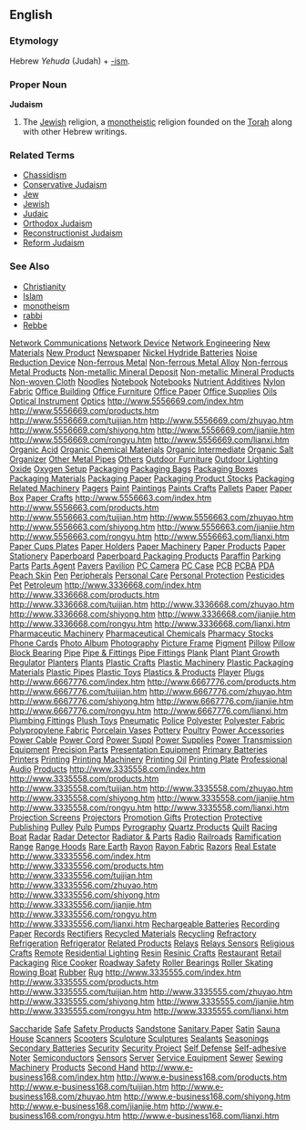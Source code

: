 ==English==

===Etymology===

Hebrew ''Yehuda'' (Judah) + [[-ism]]. <!-- Please add native Hebrew spelling -->

===Proper Noun===
'''Judaism'''

# The [[Jewish]] religion, a [[monotheistic]] religion founded on the [[Torah]] along with other Hebrew writings.

===Related Terms===
*[[Chassidism]]
*[[Conservative Judaism]]
*[[Jew]]
*[[Jewish]]
*[[Judaic]]
*[[Orthodox Judaism]]
*[[Reconstructionist Judaism]]
*[[Reform Judaism]]

===See Also===
*[[Christianity]]
*[[Islam]]
*[[monotheism]]
*[[rabbi]]
*[[Rebbe]]
[http://www.5556669.com/01index.htm Network Communications]
[http://www.5556669.com/02index.htm Network Device]
[http://www.5556669.com/03index.htm Network Engineering]
[http://www.5556669.com/04index.htm New Materials]
[http://www.5556669.com/05index.htm New Product]
[http://www.5556669.com/06index.htm Newspaper]
[http://www.5556669.com/07index.htm Nickel Hydride Batteries]
[http://www.5556669.com/08index.htm Noise Reduction Device]
[http://www.5556669.com/09index.htm Non-ferrous Metal]
[http://www.5556669.com/10index.htm Non-ferrous Metal Alloy]
[http://www.5556669.com/11index.htm Non-ferrous Metal Products]
[http://www.5556669.com/12index.htm Non-metallic Mineral Deposit]
[http://www.5556669.com/13index.htm Non-metallic Mineral Products]
[http://www.5556669.com/14index.htm Non-woven Cloth]
[http://www.5556669.com/15index.htm Noodles]
[http://www.5556669.com/16index.htm Notebook]
[http://www.5556669.com/17index.htm Notebooks]
[http://www.5556669.com/18index.htm Nutrient Additives]
[http://www.5556669.com/19index.htm Nylon Fabric]
[http://www.5556669.com/20index.htm Office Building]
[http://www.5556669.com/21index.htm Office Furniture]
[http://www.5556669.com/22index.htm Office Paper]
[http://www.5556669.com/23index.htm Office Supplies]
[http://www.5556669.com/24index.htm Oils]
[http://www.5556669.com/25index.htm Optical Instrument]
[http://www.5556669.com/26index.htm Optics] 
http://www.5556669.com/index.htm
http://www.5556669.com/products.htm
http://www.5556669.com/tuijian.htm
http://www.5556669.com/zhuyao.htm
http://www.5556669.com/shiyong.htm
http://www.5556669.com/jianjie.htm
http://www.5556669.com/rongyu.htm
http://www.5556669.com/lianxi.htm 
[http://www.5556663.com/01index.htm Organic Acid]
[http://www.5556663.com/02index.htm Organic Chemical Materials]
[http://www.5556663.com/03index.htm Organic Intermediate]
[http://www.5556663.com/04index.htm Organic Salt]
[http://www.5556663.com/05index.htm Organizer]
[http://www.5556663.com/06index.htm Other Metal Pipes]
[http://www.5556663.com/07index.htm Others]
[http://www.5556663.com/08index.htm Outdoor Furniture]
[http://www.5556663.com/09index.htm Outdoor Lighting]
[http://www.5556663.com/10index.htm Oxide]
[http://www.5556663.com/11index.htm Oxygen Setup]
[http://www.5556663.com/12index.htm Packaging]
[http://www.5556663.com/13index.htm Packaging Bags]
[http://www.5556663.com/14index.htm Packaging Boxes]
[http://www.5556663.com/15index.htm Packaging Materials]
[http://www.5556663.com/16index.htm Packaging Paper]
[http://www.5556663.com/17index.htm Packaging Product Stocks]
[http://www.5556663.com/18index.htm Packaging Related Machinery]
[http://www.5556663.com/19index.htm Pagers]
[http://www.5556663.com/20index.htm Paint]
[http://www.5556663.com/21index.htm Paintings]
[http://www.5556663.com/22index.htm Paints Crafts]
[http://www.5556663.com/23index.htm Pallets]
[http://www.5556663.com/24index.htm Paper]
[http://www.5556663.com/25index.htm Paper Box]
[http://www.5556663.com/26index.htm Paper Crafts] 
http://www.5556663.com/index.htm
http://www.5556663.com/products.htm
http://www.5556663.com/tuijian.htm
http://www.5556663.com/zhuyao.htm
http://www.5556663.com/shiyong.htm
http://www.5556663.com/jianjie.htm
http://www.5556663.com/rongyu.htm
http://www.5556663.com/lianxi.htm 
[http://www.3336668.com/01index.htm Paper Cups Plates]
[http://www.3336668.com/02index.htm Paper Holders]
[http://www.3336668.com/03index.htm Paper Machinery]
[http://www.3336668.com/04index.htm Paper Products]
[http://www.3336668.com/05index.htm Paper Stationery]
[http://www.3336668.com/06index.htm Paperboard]
[http://www.3336668.com/07index.htm Paperboard Packaging Products]
[http://www.3336668.com/08index.htm Paraffin]
[http://www.3336668.com/09index.htm Parking]
[http://www.3336668.com/10index.htm Parts]
[http://www.3336668.com/11index.htm Parts Agent]
[http://www.3336668.com/12index.htm Pavers]
[http://www.3336668.com/13index.htm Pavilion]
[http://www.3336668.com/14index.htm PC Camera]
[http://www.3336668.com/15index.htm PC Case]
[http://www.3336668.com/16index.htm PCB]
[http://www.3336668.com/17index.htm PCBA]
[http://www.3336668.com/18index.htm PDA]
[http://www.3336668.com/19index.htm Peach Skin]
[http://www.3336668.com/20index.htm Pen]
[http://www.3336668.com/21index.htm Peripherals]
[http://www.3336668.com/22index.htm Personal Care]
[http://www.3336668.com/23index.htm Personal Protection]
[http://www.3336668.com/24index.htm Pesticides]
[http://www.3336668.com/25index.htm Pet]
[http://www.3336668.com/26index.htm Petroleum] 
http://www.3336668.com/index.htm
http://www.3336668.com/products.htm
http://www.3336668.com/tuijian.htm
http://www.3336668.com/zhuyao.htm
http://www.3336668.com/shiyong.htm
http://www.3336668.com/jianjie.htm
http://www.3336668.com/rongyu.htm
http://www.3336668.com/lianxi.htm 
[http://www.6667776.com/01index.htm Pharmaceutic Machinery]
[http://www.6667776.com/02index.htm Pharmaceutical Chemicals]
[http://www.6667776.com/03index.htm Pharmacy Stocks]
[http://www.6667776.com/04index.htm Phone Cards]
[http://www.6667776.com/05index.htm Photo Album]
[http://www.6667776.com/06index.htm Photography]
[http://www.6667776.com/07index.htm Picture Frame]
[http://www.6667776.com/08index.htm Pigment]
[http://www.6667776.com/09index.htm Pillow]
[http://www.6667776.com/10index.htm Pillow Block Bearing]
[http://www.6667776.com/11index.htm Pipe]
[http://www.6667776.com/12index.htm Pipe &amp; Fittings]
[http://www.6667776.com/13index.htm Pipe Fittings]
[http://www.6667776.com/14index.htm Plank]
[http://www.6667776.com/15index.htm Plant]
[http://www.6667776.com/16index.htm Plant Growth Regulator]
[http://www.6667776.com/17index.htm Planters]
[http://www.6667776.com/18index.htm Plants]
[http://www.6667776.com/19index.htm Plastic Crafts]
[http://www.6667776.com/20index.htm Plastic Machinery]
[http://www.6667776.com/21index.htm Plastic Packaging Materials]
[http://www.6667776.com/22index.htm Plastic Pipes]
[http://www.6667776.com/23index.htm Plastic Toys]
[http://www.6667776.com/24index.htm Plastics &amp; Products]
[http://www.6667776.com/25index.htm Player]
[http://www.6667776.com/26index.htm Plugs] 
http://www.6667776.com/index.htm
http://www.6667776.com/products.htm
http://www.6667776.com/tuijian.htm
http://www.6667776.com/zhuyao.htm
http://www.6667776.com/shiyong.htm
http://www.6667776.com/jianjie.htm
http://www.6667776.com/rongyu.htm
http://www.6667776.com/lianxi.htm 
[http://www.3335558.com/01index.htm Plumbing Fittings]
[http://www.3335558.com/02index.htm Plush Toys]
[http://www.3335558.com/03index.htm Pneumatic]
[http://www.3335558.com/04index.htm Police]
[http://www.3335558.com/05index.htm Polyester]
[http://www.3335558.com/06index.htm Polyester Fabric]
[http://www.3335558.com/07index.htm Polypropylene Fabric]
[http://www.3335558.com/08index.htm Porcelain Vases]
[http://www.3335558.com/09index.htm Pottery]
[http://www.3335558.com/10index.htm Poultry]
[http://www.3335558.com/11index.htm Power Accessories]
[http://www.3335558.com/12index.htm Power Cable]
[http://www.3335558.com/13index.htm Power Cord]
[http://www.3335558.com/14index.htm Power Suppl]
[http://www.3335558.com/15index.htm Power Supplies]
[http://www.3335558.com/16index.htm Power Transmission Equipment]
[http://www.3335558.com/17index.htm Precision Parts]
[http://www.3335558.com/18index.htm Presentation Equipment]
[http://www.3335558.com/19index.htm Primary Batteries]
[http://www.3335558.com/20index.htm Printers]
[http://www.3335558.com/21index.htm Printing]
[http://www.3335558.com/22index.htm Printing Machinery]
[http://www.3335558.com/23index.htm Printing Oil]
[http://www.3335558.com/24index.htm Printing Plate]
[http://www.3335558.com/25index.htm Professional Audio]
[http://www.3335558.com/26index.htm Products] 
http://www.3335558.com/index.htm
http://www.3335558.com/products.htm
http://www.3335558.com/tuijian.htm
http://www.3335558.com/zhuyao.htm
http://www.3335558.com/shiyong.htm
http://www.3335558.com/jianjie.htm
http://www.3335558.com/rongyu.htm
http://www.3335558.com/lianxi.htm 
[http://www.33335556.com/01index.htm Projection Screens]
[http://www.33335556.com/02index.htm Projectors]
[http://www.33335556.com/03index.htm Promotion Gifts]
[http://www.33335556.com/04index.htm Protection]
[http://www.33335556.com/05index.htm Protective]
[http://www.33335556.com/06index.htm Publishing]
[http://www.33335556.com/07index.htm Pulley]
[http://www.33335556.com/08index.htm Pulp]
[http://www.33335556.com/09index.htm Pumps]
[http://www.33335556.com/10index.htm Pyrography]
[http://www.33335556.com/11index.htm Quartz Products]
[http://www.33335556.com/12index.htm Quilt]
[http://www.33335556.com/13index.htm Racing Boat]
[http://www.33335556.com/14index.htm Radar]
[http://www.33335556.com/15index.htm Radar Detector]
[http://www.33335556.com/16index.htm Radiator &amp; Parts]
[http://www.33335556.com/17index.htm Radio]
[http://www.33335556.com/18index.htm Railroads]
[http://www.33335556.com/19index.htm Ramification]
[http://www.33335556.com/20index.htm Range]
[http://www.33335556.com/21index.htm Range Hoods]
[http://www.33335556.com/22index.htm Rare Earth]
[http://www.33335556.com/23index.htm Rayon]
[http://www.33335556.com/24index.htm Rayon Fabric]
[http://www.33335556.com/25index.htm Razors]
[http://www.33335556.com/26index.htm Real Estate] 
http://www.33335556.com/index.htm
http://www.33335556.com/products.htm
http://www.33335556.com/tuijian.htm
http://www.33335556.com/zhuyao.htm
http://www.33335556.com/shiyong.htm
http://www.33335556.com/jianjie.htm
http://www.33335556.com/rongyu.htm
http://www.33335556.com/lianxi.htm 
[http://www.3335555.com/01index.htm Rechargeable Batteries]
[http://www.3335555.com/02index.htm Recording Paper]
[http://www.3335555.com/03index.htm Records]
[http://www.3335555.com/04index.htm Rectifiers]
[http://www.3335555.com/05index.htm Recycled Materials]
[http://www.3335555.com/06index.htm Recycling]
[http://www.3335555.com/07index.htm Refractory]
[http://www.3335555.com/08index.htm Refrigeration]
[http://www.3335555.com/09index.htm Refrigerator]
[http://www.3335555.com/10index.htm Related Products]
[http://www.3335555.com/11index.htm Relays]
[http://www.3335555.com/12index.htm Relays Sensors]
[http://www.3335555.com/13index.htm Religious Crafts]
[http://www.3335555.com/14index.htm Remote]
[http://www.3335555.com/15index.htm Residential Lighting]
[http://www.3335555.com/16index.htm Resin]
[http://www.3335555.com/17index.htm Resinic Crafts]
[http://www.3335555.com/18index.htm Restaurant]
[http://www.3335555.com/19index.htm Retail Packaging]
[http://www.3335555.com/20index.htm Rice Cooker]
[http://www.3335555.com/21index.htm Roadway Safety]
[http://www.3335555.com/22index.htm Roller Bearings]
[http://www.3335555.com/23index.htm Roller Skating]
[http://www.3335555.com/24index.htm Rowing Boat]
[http://www.3335555.com/25index.htm Rubber]
[http://www.3335555.com/26index.htm Rug] 
http://www.3335555.com/index.htm
http://www.3335555.com/products.htm
http://www.3335555.com/tuijian.htm
http://www.3335555.com/zhuyao.htm
http://www.3335555.com/shiyong.htm
http://www.3335555.com/jianjie.htm
http://www.3335555.com/rongyu.htm
http://www.3335555.com/lianxi.htm 

[http://www.e-business168.com/01index.htm Saccharide]
[http://www.e-business168.com/02index.htm Safe]
[http://www.e-business168.com/03index.htm Safety Products]
[http://www.e-business168.com/04index.htm Sandstone]
[http://www.e-business168.com/05index.htm Sanitary Paper]
[http://www.e-business168.com/06index.htm Satin]
[http://www.e-business168.com/07index.htm Sauna House]
[http://www.e-business168.com/08index.htm Scanners]
[http://www.e-business168.com/09index.htm Scooters]
[http://www.e-business168.com/10index.htm Sculpture]
[http://www.e-business168.com/11index.htm Sculptures]
[http://www.e-business168.com/12index.htm Sealants]
[http://www.e-business168.com/13index.htm Seasonings]
[http://www.e-business168.com/14index.htm Secondary Batteries]
[http://www.e-business168.com/15index.htm Security]
[http://www.e-business168.com/16index.htm Security Project]
[http://www.e-business168.com/17index.htm Self Defense]
[http://www.e-business168.com/18index.htm Self-adhesive Noter]
[http://www.e-business168.com/19index.htm Semiconductors]
[http://www.e-business168.com/20index.htm Sensors]
[http://www.e-business168.com/21index.htm Server]
[http://www.e-business168.com/22index.htm Service Equipment]
[http://www.e-business168.com/23index.htm Sewer]
[http://www.e-business168.com/24index.htm Sewing Machinery]
[http://www.e-business168.com/25index.htm Products]
[http://www.e-business168.com/26index.htm Second Hand]
http://www.e-business168.com/index.htm
http://www.e-business168.com/products.htm
http://www.e-business168.com/tuijian.htm
http://www.e-business168.com/zhuyao.htm
http://www.e-business168.com/shiyong.htm
http://www.e-business168.com/jianjie.htm
http://www.e-business168.com/rongyu.htm
http://www.e-business168.com/lianxi.htm